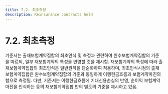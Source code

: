 ```yaml
---
title: 7.2. 최초측정
description: Reinsurance contracts held
---
```


# 7.2. 최초측정

기준서는 출재보험계약집합의 최초인식 및 측정과 관련하여 원수보험계약집합의 기준을 따르되, 일부 재보험계약의 특성을 반영할 것을 제시함. 재보험계약의 특성에 따라 출재보험계약집합의 최초인식은 일반원칙을 단순화하여 적용하며, 최초인식시점의 출재보험계약집합은 원수보험계약집합의 기준과 동일하게 이행현금흐름과 보험계약마진의 합으로 측정됨. 다만, 기준서는 이행현금흐름에 기대신용손실의 반영, 순이익 보험계약마진을 인식하는 등의 재보험계약집합 만의 별도의 기준을 제시하고 있음.
  
